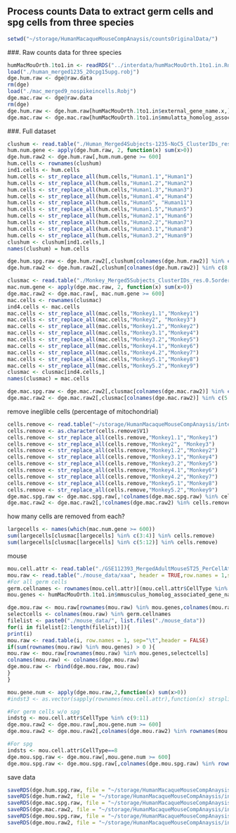## Process counts Data to extract germ cells and spg cells from three species

```r
setwd("~/storage/HumanMacaqueMouseCompAnaysis/countsOriginalData/")
```

###. Raw counts data for three species
```r
humMacMouOrth.1to1.in <- readRDS("../interdata/humMacMouOrth.1to1.in.Rds")
load("./human_merged1235_20cpg15upg.robj")
dge.hum.raw <- dge@raw.data
rm(dge)
load("./mac_merged9_nospikeincells.Robj")
dge.mac.raw <- dge@raw.data
rm(dge)
dge.hum.raw <- dge.hum.raw[humMacMouOrth.1to1.in$external_gene_name.x,]
dge.mac.raw <- dge.mac.raw[humMacMouOrth.1to1.in$mmulatta_homolog_associated_gene_name,]
```

###. Full dataset
```r
clushum <- read.table("./Human_Merged4Subjects-1235-NoC5_ClusterIDs_res.0.6order_Qianyi_1.9.2019.txt",row.names = 1,sep="\t",header = FALSE)
hum.num.gene <- apply(dge.hum.raw, 2, function(x) sum(x>0))
dge.hum.raw2 <- dge.hum.raw[,hum.num.gene >= 600]
hum.cells <- rownames(clushum)
ind1.cells <- hum.cells
hum.cells <- str_replace_all(hum.cells,"Human1.1","Human1")
hum.cells <- str_replace_all(hum.cells,"Human1.2","Human2")
hum.cells <- str_replace_all(hum.cells,"Human1.3","Human3")
hum.cells <- str_replace_all(hum.cells,"Human1.4","Human4")
hum.cells <- str_replace_all(hum.cells,"Human5", "Human11")
hum.cells <- str_replace_all(hum.cells,"Human1.5","Human5")
hum.cells <- str_replace_all(hum.cells,"Human2.1","Human6")
hum.cells <- str_replace_all(hum.cells,"Human2.2","Human7")
hum.cells <- str_replace_all(hum.cells,"Human3.1","Human8")
hum.cells <- str_replace_all(hum.cells,"Human3.2","Human9")
clushum <- clushum[ind1.cells,]
names(clushum) = hum.cells

dge.hum.spg.raw <- dge.hum.raw2[,clushum[colnames(dge.hum.raw2)] %in% c(5:7)]
dge.hum.raw2 <- dge.hum.raw2[,clushum[colnames(dge.hum.raw2)] %in% c(8:13)]
```


```r
clusmac <- read.table("./Monkey_Merged5Subjects_ClusterIDs_res.0.5order_Qianyi_1.9.2019.txt",row.names = 1,sep="\t",header = FALSE)
mac.num.gene <- apply(dge.mac.raw, 2, function(x) sum(x>0))
dge.mac.raw2 <- dge.mac.raw[, mac.num.gene >= 600]
mac.cells <- rownames(clusmac)
ind4.cells <- mac.cells
mac.cells <- str_replace_all(mac.cells,"Monkey1.1","Monkey1")
mac.cells <- str_replace_all(mac.cells,"Monkey2", "Monkey3")
mac.cells <- str_replace_all(mac.cells,"Monkey1.2","Monkey2")
mac.cells <- str_replace_all(mac.cells,"Monkey3.1","Monkey4")
mac.cells <- str_replace_all(mac.cells,"Monkey3.2","Monkey5")
mac.cells <- str_replace_all(mac.cells,"Monkey4.1","Monkey6")
mac.cells <- str_replace_all(mac.cells,"Monkey4.2","Monkey7")
mac.cells <- str_replace_all(mac.cells,"Monkey5.1","Monkey8")
mac.cells <- str_replace_all(mac.cells,"Monkey5.2","Monkey9")
clusmac <- clusmac[ind4.cells,]
names(clusmac) = mac.cells

dge.mac.spg.raw <- dge.mac.raw2[,clusmac[colnames(dge.mac.raw2)] %in% c(3:4)]
dge.mac.raw2 <- dge.mac.raw2[,clusmac[colnames(dge.mac.raw2)] %in% c(5:12)]
```

remove ineglible cells (percentage of mitochondrial)
```r
cells.remove <- read.table("~/storage/HumanMacaqueMouseCompAnaysis/interdata/cellsremove.txt",header=FALSE)
cells.remove <- as.character(cells.remove$V1)
cells.remove <- str_replace_all(cells.remove,"Monkey1.1","Monkey1")
cells.remove <- str_replace_all(cells.remove,"Monkey2", "Monkey3")
cells.remove <- str_replace_all(cells.remove,"Monkey1.2","Monkey2")
cells.remove <- str_replace_all(cells.remove,"Monkey3.1","Monkey4")
cells.remove <- str_replace_all(cells.remove,"Monkey3.2","Monkey5")
cells.remove <- str_replace_all(cells.remove,"Monkey4.1","Monkey6")
cells.remove <- str_replace_all(cells.remove,"Monkey4.2","Monkey7")
cells.remove <- str_replace_all(cells.remove,"Monkey5.1","Monkey8")
cells.remove <- str_replace_all(cells.remove,"Monkey5.2","Monkey9")
dge.mac.spg.raw <- dge.mac.spg.raw[,!colnames(dge.mac.spg.raw) %in% cells.remove]
dge.mac.raw2 <- dge.mac.raw2[,!colnames(dge.mac.raw2) %in% cells.remove]
```

how many cells are removed from each?
```r
largecells <- names(which(mac.num.gene >= 600))
sum(largecells[clusmac[largecells] %in% c(3:4)] %in% cells.remove)
sum(largecells[clusmac[largecells] %in% c(5:12)] %in% cells.remove)
```


mouse
```r
mou.cell.attr <- read.table("./GSE112393_MergedAdultMouseST25_PerCellAttributes.txt",row.names = 1,sep = "\t",header = TRUE,comment.char = "#")
mou.raw <- read.table("./mouse_data/xaa", header = TRUE,row.names = 1,sep="\t")
#For all germ cells
germ.cellnames <- rownames(mou.cell.attr)[(mou.cell.attr$CellType %in% c(8:11))]
mou.genes <- humMacMouOrth.1to1.in$mmusculus_homolog_associated_gene_name

dge.mou.raw <- mou.raw[rownames(mou.raw) %in% mou.genes,colnames(mou.raw) %in% germ.cellnames]
selectcells <- colnames(mou.raw) %in% germ.cellnames
filelist <- paste0("./mouse_data/", list.files("./mouse_data"))
for(i in filelist[2:length(filelist)]){
print(i)
mou.raw <- read.table(i, row.names = 1, sep="\t",header = FALSE)
if(sum(rownames(mou.raw) %in% mou.genes) > 0 ){
mou.raw <- mou.raw[rownames(mou.raw) %in% mou.genes,selectcells]
colnames(mou.raw) <- colnames(dge.mou.raw)
dge.mou.raw <- rbind(dge.mou.raw, mou.raw)
}
}

mou.gene.num <- apply(dge.mou.raw,2,function(x) sum(x>0))
#indst3 <- as.vector(sapply(rownames(mou.cell.attr),function(x) strsplit(x,'_')[[1]][1]))=="ST3"

#For germ cells w/o spg
indstg <- mou.cell.attr$CellType %in% c(9:11)
dge.mou.raw2 <- dge.mou.raw[,mou.gene.num >= 600]
dge.mou.raw2 <- dge.mou.raw2[,colnames(dge.mou.raw2) %in% rownames(mou.cell.attr)[indstg]]

#For spg
indsts <- mou.cell.attr$CellType==8
dge.mou.spg.raw <- dge.mou.raw[,mou.gene.num >= 600]
dge.mou.spg.raw <- dge.mou.spg.raw[,colnames(dge.mou.spg.raw) %in% rownames(mou.cell.attr)[indsts]]
```

save data
```r
saveRDS(dge.hum.spg.raw, file = "~/storage/HumanMacaqueMouseCompAnaysis/interdata/dge.hum.spg.raw.rds")
saveRDS(dge.hum.raw2, file = "~/storage/HumanMacaqueMouseCompAnaysis/interdata/dge.hum.raw2.rds")
saveRDS(dge.mac.spg.raw, file = "~/storage/HumanMacaqueMouseCompAnaysis/interdata/dge.mac.spg.raw.rds")
saveRDS(dge.mac.raw2, file = "~/storage/HumanMacaqueMouseCompAnaysis/interdata/dge.mac.raw2.rds")
saveRDS(dge.mou.spg.raw, file = "~/storage/HumanMacaqueMouseCompAnaysis/interdata/dge.mou.spg.raw.rds")
saveRDS(dge.mou.raw2, file = "~/storage/HumanMacaqueMouseCompAnaysis/interdata/dge.mou.raw2.rds")
```


